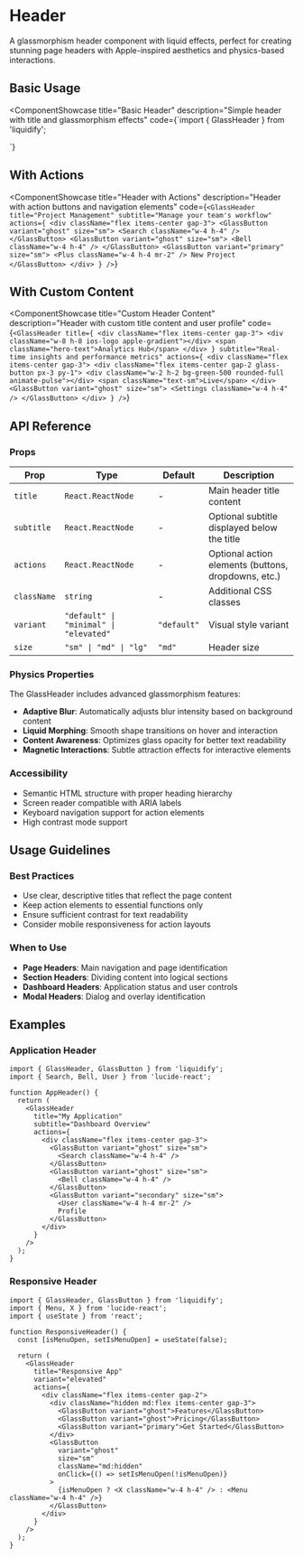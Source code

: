 
# Header

A glassmorphism header component with liquid effects, perfect for creating stunning page headers with Apple-inspired aesthetics and physics-based interactions.

## Basic Usage

<ComponentShowcase
  title="Basic Header"
  description="Simple header with title and glassmorphism effects"
  code={`import { GlassHeader } from 'liquidify';

<GlassHeader
  title="Dashboard"
  subtitle="Welcome back! Here's your overview."
/>`}
>
  <HeaderExamples />
</ComponentShowcase>

## With Actions

<ComponentShowcase
  title="Header with Actions"
  description="Header with action buttons and navigation elements"
  code={`<GlassHeader
  title="Project Management"
  subtitle="Manage your team's workflow"
  actions={
    <div className="flex items-center gap-3">
      <GlassButton variant="ghost" size="sm">
        <Search className="w-4 h-4" />
      </GlassButton>
      <GlassButton variant="ghost" size="sm">
        <Bell className="w-4 h-4" />
      </GlassButton>
      <GlassButton variant="primary" size="sm">
        <Plus className="w-4 h-4 mr-2" />
        New Project
      </GlassButton>
    </div>
  }
/>`}
>
  <HeaderExamples />
</ComponentShowcase>

## With Custom Content

<ComponentShowcase
  title="Custom Header Content"
  description="Header with custom title content and user profile"
  code={`<GlassHeader
  title={
    <div className="flex items-center gap-3">
      <div className="w-8 h-8 ios-logo apple-gradient"></div>
      <span className="hero-text">Analytics Hub</span>
    </div>
  }
  subtitle="Real-time insights and performance metrics"
  actions={
    <div className="flex items-center gap-3">
      <div className="flex items-center gap-2 glass-button px-3 py-1">
        <div className="w-2 h-2 bg-green-500 rounded-full animate-pulse"></div>
        <span className="text-sm">Live</span>
      </div>
      <GlassButton variant="ghost" size="sm">
        <Settings className="w-4 h-4" />
      </GlassButton>
    </div>
  }
/>`}
>
  <HeaderExamples />
</ComponentShowcase>

## API Reference

### Props

| Prop | Type | Default | Description |
|------|------|---------|-------------|
| `title` | `React.ReactNode` | - | Main header title content |
| `subtitle` | `React.ReactNode` | - | Optional subtitle displayed below the title |
| `actions` | `React.ReactNode` | - | Optional action elements (buttons, dropdowns, etc.) |
| `className` | `string` | - | Additional CSS classes |
| `variant` | `"default" \| "minimal" \| "elevated"` | `"default"` | Visual style variant |
| `size` | `"sm" \| "md" \| "lg"` | `"md"` | Header size |

### Physics Properties

The GlassHeader includes advanced glassmorphism features:

- **Adaptive Blur**: Automatically adjusts blur intensity based on background content
- **Liquid Morphing**: Smooth shape transitions on hover and interaction
- **Content Awareness**: Optimizes glass opacity for better text readability
- **Magnetic Interactions**: Subtle attraction effects for interactive elements

### Accessibility

- Semantic HTML structure with proper heading hierarchy
- Screen reader compatible with ARIA labels
- Keyboard navigation support for action elements
- High contrast mode support

## Usage Guidelines

### Best Practices

- Use clear, descriptive titles that reflect the page content
- Keep action elements to essential functions only
- Ensure sufficient contrast for text readability
- Consider mobile responsiveness for action layouts

### When to Use

- **Page Headers**: Main navigation and page identification
- **Section Headers**: Dividing content into logical sections  
- **Dashboard Headers**: Application status and user controls
- **Modal Headers**: Dialog and overlay identification

## Examples

### Application Header

```tsx
import { GlassHeader, GlassButton } from 'liquidify';
import { Search, Bell, User } from 'lucide-react';

function AppHeader() {
  return (
    <GlassHeader
      title="My Application"
      subtitle="Dashboard Overview"
      actions={
        <div className="flex items-center gap-3">
          <GlassButton variant="ghost" size="sm">
            <Search className="w-4 h-4" />
          </GlassButton>
          <GlassButton variant="ghost" size="sm">
            <Bell className="w-4 h-4" />
          </GlassButton>
          <GlassButton variant="secondary" size="sm">
            <User className="w-4 h-4 mr-2" />
            Profile
          </GlassButton>
        </div>
      }
    />
  );
}
```

### Responsive Header

```tsx
import { GlassHeader, GlassButton } from 'liquidify';
import { Menu, X } from 'lucide-react';
import { useState } from 'react';

function ResponsiveHeader() {
  const [isMenuOpen, setIsMenuOpen] = useState(false);

  return (
    <GlassHeader
      title="Responsive App"
      variant="elevated"
      actions={
        <div className="flex items-center gap-2">
          <div className="hidden md:flex items-center gap-3">
            <GlassButton variant="ghost">Features</GlassButton>
            <GlassButton variant="ghost">Pricing</GlassButton>
            <GlassButton variant="primary">Get Started</GlassButton>
          </div>
          <GlassButton 
            variant="ghost" 
            size="sm"
            className="md:hidden"
            onClick={() => setIsMenuOpen(!isMenuOpen)}
          >
            {isMenuOpen ? <X className="w-4 h-4" /> : <Menu className="w-4 h-4" />}
          </GlassButton>
        </div>
      }
    />
  );
}
```
